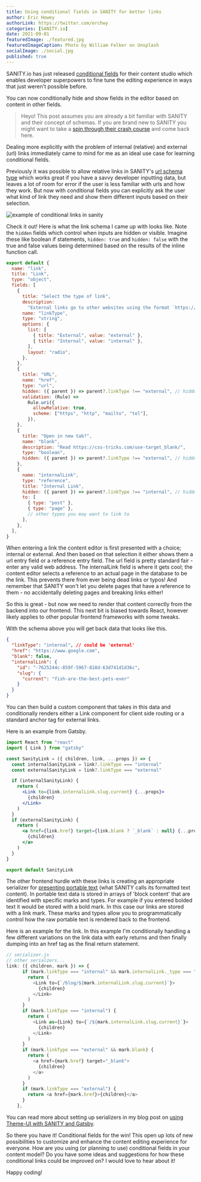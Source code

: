 ```yaml
---
title: Using conditional fields in SANITY for better links
author: Eric Howey
authorLink: https://twitter.com/erchwy
categories: [SANITY.io]
date: 2021-09-01
featuredImage: ./featured.jpg
featuredImageCaption: Photo by William Felker on Unsplash
socialImage: ./social.jpg
published: true
---
```


SANITY.io has just released [conditional fields](https://www.sanity.io/docs/conditional-fields) for their content studio which enables developer superpowers to fine tune the editing experience in ways that just weren't possible before.

You can now conditionally hide and show fields in the editor based on content in other fields.

> Heyo! This post assumes you are already a bit familiar with SANITY and their concept of schemas. If you are brand new to SANITY you might want to take a [spin through their crash course](https://www.sanity.io/docs/getting-started) and come back here.

Dealing more explicitly with the problem of internal (relative) and external (url) links immediately came to mind for me as an ideal use case for learning conditional fields.

Previously it was possible to allow relative links in SANITY's [url schema type](https://www.sanity.io/docs/url-type) which works great if you have a savvy developer inputting data, but leaves a lot of room for error if the user is less familiar with urls and how they work. But now with conditional fields you can explicitly ask the user what kind of link they need and show them different inputs based on their selection.

![example of conditional links in sanity](./conditionalLinks-looped.gif)

Check it out! Here is what the link schema I came up with looks like. Note the `hidden` fields which control when inputs are hidden or visible. Imagine these like boolean if statements, `hidden: true` and `hidden: false` with the true and false values being determined based on the results of the inline function call.

```js
export default {
  name: "link",
  title: "Link",
  type: "object",
  fields: [
    {
      title: "Select the type of link",
      description:
        "External links go to other websites using the format `https://www.google.com`. Internal links are restricted to other pages in the SANITY database.",
      name: "linkType",
      type: "string",
      options: {
        list: [
          { title: "External", value: "external" },
          { title: "Internal", value: "internal" },
        ],
        layout: "radio",
      },
    },
    {
      title: "URL",
      name: "href",
      type: "url",
      hidden: ({ parent }) => parent?.linkType !== "external", // hidden if link type is not external
      validation: (Rule) =>
        Rule.uri({
          allowRelative: true,
          scheme: ["https", "http", "mailto", "tel"],
        }),
    },
    {
      title: "Open in new tab?",
      name: "blank",
      description: "Read https://css-tricks.com/use-target_blank/",
      type: "boolean",
      hidden: ({ parent }) => parent?.linkType !== "external", // hidden if link type is not external
    },
    {
      name: "internalLink",
      type: "reference",
      title: "Internal Link",
      hidden: ({ parent }) => parent?.linkType !== "internal", // hidden if link type is not internal
      to: [
        { type: "post" },
        { type: "page" },
        // other types you may want to link to
      ],
    },
  ],
}
```

When entering a link the content editor is first presented with a choice; internal or external. And then based on that selection it either shows them a url entry field or a reference entry field. The url field is pretty standard fair - enter any valid web address. The internalLink field is where it gets cool; the content editor selects a reference to an actual page in the database to be the link. This prevents there from ever being dead links or typos! And remember that SANITY won't let you delete pages that have a reference to them - no accidentally deleting pages and breaking links either!

So this is great - but now we need to render that content correctly from the backend into our frontend. This next bit is biased towards React, however likely applies to other popular frontend frameworks with some tweaks.

With the schema above you will get back data that looks like this.

```json
{
  "linkType": "internal", // could be 'external'
  "href": "https://www.google.com",
  "blank": false,
  "internalLink": {
    "id": "-7625244c-859f-5967-818d-63d741d1d36c",
    "slug": {
      "current": "fish-are-the-best-pets-ever"
    }
  }
}
```

You can then build a custom component that takes in this data and conditionally renders either a Link component for client side routing or a standard anchor tag for external links.

Here is an example from Gatsby.

```jsx
import React from "react"
import { Link } from "gatsby"

const SanityLink = ({ children, link, ...props }) => {
  const internalSanityLink = link?.linkType === "internal"
  const externalSanityLink = link?.linkType === "external"

  if (internalSanityLink) {
    return (
      <Link to={link.internalLink.slug.current} {...props}>
        {children}
      </Link>
    )
  }
  if (externalSanityLink) {
    return (
      <a href={link.href} target={link.blank ? `_blank` : null} {...props}>
        {children}
      </a>
    )
  }
}

export default SanityLink
```

The other frontend hurdle with these links is creating an appropriate serializer for [presenting portable text](https://www.sanity.io/docs/presenting-block-text) (what SANITY calls its formatted text content). In portable text data is stored in arrays of 'block content' that are identified with specific marks and types. For example if you entered bolded text it would be stored with a bold mark. In this case our links are stored with a link mark. These marks and types allow you to programmatically control how the raw portable text is rendered back to the frontend.

Here is an example for the link. In this example I'm conditionally handling a few different variations on the link data with early returns and then finally dumping into an href tag as the final return statement.

```js
// serializer.js
// other serialzers...
link: ({ children, mark }) => {
      if (mark.linkType === "internal" && mark.internalLink._type === "post") {
        return (
          <Link to={`/blog/${mark.internalLink.slug.current}`}>
            {children}
          </Link>
        )
      }
      if (mark.linkType === "internal") {
        return (
          <Link as={Link} to={`/${mark.internalLink.slug.current}`}>
            {children}
          </Link>
        )
      }
      if (mark.linkType === "external" && mark.blank) {
        return (
          <a href={mark.href} target="_blank">
            {children}
          </a>
        )
      }
      if (mark.linkType === "external") {
        return <a href={mark.href}>{children}</a>
      }
    },
```

You can read more about setting up serializers in my blog post on [using Theme-UI with SANITY and Gatsby](/writing/using-theme-ui-with-sanity/).

So there you have it! Conditional fields for the win! This open up lots of new possibilities to customize and enhance the content editing experience for everyone. How are you using (or planning to use) conditional fields in your content model? Do you have some ideas and suggestions for how these conditional links could be improved on? I would love to hear about it!

Happy coding!

